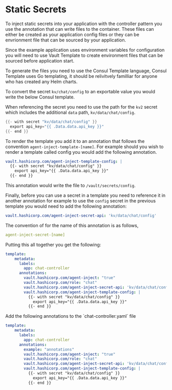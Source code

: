 # Static Secrets

To inject static secrets into your application with the controller pattern you
use the annotation that can write files to the container. These files can either
be created as your application config files or they can be envrionment 
file that can be sourced by your application.

Since the example application uses environment variables for configuration
you will need to use Vault Template to create environment files
that can be sourced before application start.

To generate the files you need to use the Consul Template language, Consul
Template uses Go templating, it should be relivitvely familliar for anyone who
has created any Helm charts.

<Link href="https://github.com/hashicorp/consul-template" target="_blank"/>

To convert the secret `kv/chat/config` to an exportable value you would write 
the below Consul template.

When referencing the secret you need to use the path for the `kv2` secret 
which includes the additional `data` path, `kv/data/chat/config`.

```go
{{- with secret "kv/data/chat/config" }}
  export api_key="{{ .Data.data.api_key }}"
{{- end }}
```

To render the template you add it to an annotation that follows the convention
`agent-inject-template-[name]`. For example should you wish to render a template
called config you would add the following annotation.

```yaml
vault.hashicorp.com/agent-inject-template-config: |
  {{- with secret "kv/data/chat/config" }}
    export api_key="{{ .Data.data.api_key }}"
  {{- end }}
```

This annotation would write the file to `/vault/secrets/config`.

Finally, before you can use a secret in a template you need to reference it
in another annotation for example to use the `config` secret in the previous 
template you would need to add the following annotation:

```yaml
vault.hashicorp.com/agent-inject-secret-api: 'kv/data/chat/config'
```

The convention of for the name of this annotation is as follows,

```yaml
agent-inject-secret-[name]
```

Putting this all together you get the following:

```yaml
template:
    metadata:
      labels:
        app: chat-controller
      annotations:
        vault.hashicorp.com/agent-inject: "true"
        vault.hashicorp.com/role: "chat"
        vault.hashicorp.com/agent-inject-secret-api: 'kv/data/chat/config'
        vault.hashicorp.com/agent-inject-template-config: |
          {{- with secret "kv/data/chat/config" }}
            export api_key="{{ .Data.data.api_key }}"
          {{- end }}
```

<Task id="add_annotations_2">
Add the following annotations to the `chat-controller.yaml` file

```yaml
template:
    metadata:
      labels:
        app: chat-controller
      annotations:
        example: "annotations"
        vault.hashicorp.com/agent-inject: "true"
        vault.hashicorp.com/role: "chat"
        vault.hashicorp.com/agent-inject-secret-api: 'kv/data/chat/config'
        vault.hashicorp.com/agent-inject-template-config: |
          {{- with secret "kv/data/chat/config" }}
            export api_key="{{ .Data.data.api_key }}"
          {{- end }} 
```
</Task>